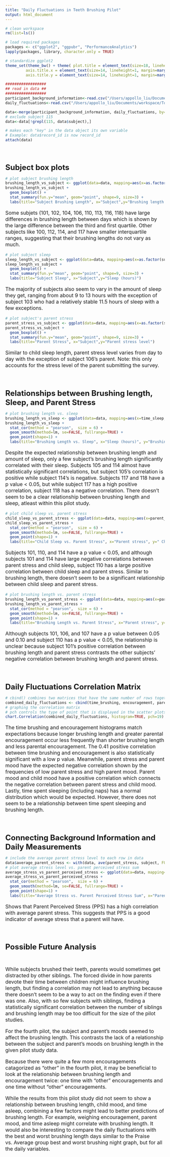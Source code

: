 ```yaml
---
title: "Daily Fluctuations in Teeth Brushing Pilot"
output: html_document
---
```


<style type="text/css">
h1 {
  font-size: 36px;
  margin-top: 60px;
  margin-bottom: 30px;
}

h2 {
  font-size: 28px;

}

h3 {
  font-size: 24px;
  padding-top: 30px;
  margin-bottom: 0px;
  text-align: left !important;
}

h4 {
  font-size: 18px;
}

p {
  font-size: 16px;
  text-align: left;
}

h1, h2, h3, h4, h5, h6 {
  text-align: center;
}

.p-text-align-right {
  text-align: right !important;
}

</style>

```r
# clean workspace
rm(list=ls())

# load required packages
packages <- c("ggplot2", "ggpubr", "PerformanceAnalytics")
lapply(packages, library, character.only = TRUE)

# standardize ggplot2
theme_set(theme_bw() + theme( plot.title = element_text(size=18, lineheight=1, margin=margin(b=15, t=30), hjust = 0.5),
         axis.title.x = element_text(size=14, lineheight=1, margin=margin(t=15)),
         axis.title.y = element_text(size=14, lineheight=1, margin=margin(r=15))))

##################
## read in data ##
##################
participant_background_information<-read.csv("/Users/appollo_liu/Documents/workspace/Tooth_Brushing/data/parent_q_clean_n19.csv", header=TRUE)
daily_fluctuations<-read.csv("/Users/appollo_liu/Documents/workspace/Tooth_Brushing/data/pilot_041919_merged_n19.csv", header=TRUE)

data<-merge(participant_background_information, daily_fluctuations, by="subject")
# exclude subject 115
data<-data[!grepl(115, data$subject),]

# makes each "key" in the data object its own variable
# Example: data$record_id is now record_id
attach(data)
```

### Subject box plots

```r
# plot subject brushing length
brushing_length_vs_subject <- ggplot(data=data, mapping=aes(x=as.factor(subject), y=time_brushing))
brushing_length_vs_subject +
  geom_boxplot() +
  stat_summary(fun.y="mean", geom="point", shape=9, size=3) +
  labs(title="Subject Brushing Length", x="Subject",y="Brushing length (seconds)")
```  

<p>
  Some subjets (101, 102, 104, 106, 110, 113, 116, 118) have large differences in brushing length between days which is shown by the large difference between the third and first quartile. Other subjects like 100, 112, 114, and 117 have smaller interquartile ranges, suggesting that their brushing lengths do not vary as much.
</p>

```r
# plot subject sleep
sleep_length_vs_subject <- ggplot(data=data, mapping=aes(x=as.factor(subject), y=time_sleep))
sleep_length_vs_subject +
  geom_boxplot() +
  stat_summary(fun.y="mean", geom="point", shape=9, size=3) +
  labs(title="Subject Sleep", x="Subject",y="Sleep (hours)")
```

<p>
  The majority of subjects also seem to vary in the amount of sleep they get, ranging from about 9 to 13 hours with the exception of subject 103 who had a relatively stable 11.5 hours of sleep with a few exceptions.
</p>

```r
# plot subject's parent stress
parent_stress_vs_subject <- ggplot(data=data, mapping=aes(x=as.factor(subject), y=parent_stress))
parent_stress_vs_subject +
  geom_boxplot() +
  stat_summary(fun.y="mean", geom="point", shape=9, size=3) +
  labs(title="Parent Stress", x="Subject",y="Parent stress level")
```

<p>
  Similar to child sleep length, parent stress level varies from day to day with the exception of subject 106's parent. Note: this only accounts for the stress level of the parent submitting the survey.
</p>

### Relationships between Brushing length, Sleep, and Parent Stress

```r
# plot brushing length vs. sleep
brushing_length_vs_sleep <- ggplot(data=data, mapping=aes(x=time_sleep, y=time_brushing, color=as.factor(subject)))
brushing_length_vs_sleep +
  stat_cor(method = "pearson",  size = 6) +
  geom_smooth(method=lm, se=FALSE, fullrange=TRUE) +
  geom_point(shape=1) +
  labs(title="Brushing Length vs. Sleep", x="Sleep (hours)", y="Brushing length (seconds)", color="Subject")
```

<p>
  Despite the expected relationship between brushing length and amount of sleep, only a few subject's brushing length significantly correlated with their sleep. Subjects 105 and 114 almost have statistically significant correlations, but subject 105's correlation is positive while subject 114's is negative. Subjects 117 and 118 have a p value < 0.05, but while subject 117 has a high positive correlation, subject 118 has a negative correlation. There doesn't seem to be a clear relationship between brushing length and sleep, atleast within this pilot study.
</p>

```r
# plot child sleep vs. parent stress
child_sleep_vs_parent_stress <- ggplot(data=data, mapping=aes(x=parent_stress, y=time_sleep, color=as.factor(subject)))
child_sleep_vs_parent_stress +
  stat_cor(method = "pearson",  size = 6) +
  geom_smooth(method=lm, se=FALSE, fullrange=TRUE) +
  geom_point(shape=1) +
  labs(title="Child Sleep vs. Parent Stress", x="Parent stress", y=" Child sleep (hours)", color="Subject")
```

<p>
  Subjects 101, 110, and 114 have a p value < 0.05, and although subjects 101 and 114 have large negative correlations between parent stress and child sleep, subject 110 has a large positive correlation between child sleep and parent stress. Similar to brushing length, there doesn't seem to be a significant relationship between child sleep and parent stress.
</p>

```r
# plot brushing length vs. parent stress
brushing_length_vs_parent_stress <- ggplot(data=data, mapping=aes(x=parent_stress, y=time_brushing, color=as.factor(subject)))
brushing_length_vs_parent_stress +
  stat_cor(method = "pearson",  size = 6) +
  geom_smooth(method=lm, se=FALSE, fullrange=TRUE) +
  geom_point(shape=1) +
  labs(title="Brushing Length vs. Parent Stress", x="Parent stress", y="Brushing length (seconds)", color="Subject")
```

<p>
  Although subjects 101, 106, and 107 have a p value between 0.05 and 0.10 and subject 110 has a p value < 0.05, the relationship is unclear because subject 101's positive correlation between brushing length and parent stress contrasts the other subjects' negative correlation between brushing length and parent stress.
</p>

### Daily Fluctuations Correlation Matrix

```r
# cbind() combines two matrices that have the same number of rows together
combined_daily_fluctuations <- cbind(time_brushing, encouragement, parent_stress, parent_mood, child_mood, time_sleep, time_sleep_nonap)
# graphing the correlation matrix
# pch controls the type of point that is displayed in the scatter plots
chart.Correlation(combined_daily_fluctuations, histogram=TRUE, pch=19)
```

<p>
  The time brushing and encouragement histograms match expectations because longer brushing length and greater parental encouragement occur less frequently than shorter brushing length and less parental encouragement. The 0.41 positive correlation between time brushing and encouragement is also statistically significant with a low p value. Meanwhile, parent stress and parent mood have the expected negative correlation shown by the frequencies of low parent stress and high parent mood. Parent mood and child mood have a positive correlation which connects the negative correlation between parent stress and child mood. Lastly, time spent sleeping (including naps) has a normal distribution which would be expected. However, there does not seem to be a relationship between time spent sleeping and brushing length.
</p>

### Connecting Background Information and Daily Measurements

```r
# include the average parent stress level to each row in data
data$average_parent_stress <- with(data, ave(parent_stress, subject, FUN=function(x) mean(x, na.rm=TRUE)))
# plot average stress level vs. parent perceived stress sum
average_stress_vs_parent_perceived_stress <- ggplot(data=data, mapping=aes(x=pss_sum, y=average_parent_stress))
average_stress_vs_parent_perceived_stress +
  stat_cor(method = "pearson",  size = 6) +
  geom_smooth(method=lm, se=FALSE, fullrange=TRUE) +
  geom_point(shape=1) +
  labs(title="Average Stress vs. Parent Perceived Stress Sum", x="Parent perceived stress sum", y="Average stress")
```

<p>
  Shows that Parent Perceived Stress (PPS) has a high correlation with average parent stress. This suggests that PPS is a good indicator of average stress that a parent will have.
</p>

### Possible Future Analysis  

<p style="padding-top:30px;">
  While subjects brushed their teeth, parents would sometimes get distracted by other siblings. The forced divide in how parents devote their time between children might influence brushing length, but finding a correlation may not lead to anything because there doesn't seem to be a way to act on the finding even if there was one. Also, with so few subjects with siblings, finding a statistically significant correlation between the number of siblings and brushing length may be too difficult for the size of the pilot studies.
</p>

<p>
  For the fourth pilot, the subject and parent's moods seemed to affect the brushing length. This contrasts the lack of a relationship between the subject and parent's moods on brushing length in the given pilot study data. 
</p>

<p>
  Because there were quite a few more encouragements catagorized as "other" in the fourth pilot, it may be beneficial to look at the relationship between brushing length and encouragement twice: one time with "other" encouragements and one time without "other" encouragements.
</p>

<p>
  While the results from this pilot study did not seem to show a relationship between brushing length, child mood, and time asleep, combining a few factors might lead to better predictions of brushing length. For example, weighing encouragement, parent mood, and time asleep might correlate with brushing length. It would also be interesting to compare the daily fluctuations with the best and worst brushing length days similar to the Praise vs. Average group best and worst brushing night graph, but for all the daily variables.
</p>
<div style="height:60px;">
</div>